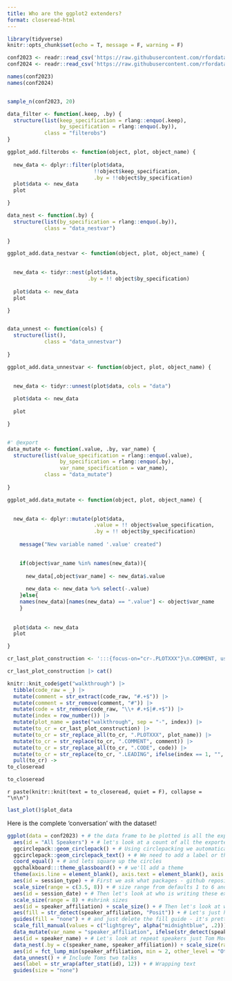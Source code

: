```yaml
---
title: Who are the ggplot2 extenders?
format: closeread-html
---
```



```r
library(tidyverse)
knitr::opts_chunk$set(echo = T, message = F, warning = F)
```



```r
conf2023 <- readr::read_csv('https://raw.githubusercontent.com/rfordatascience/tidytuesday/main/data/2025/2025-01-14/conf2023.csv') |> mutate(year = 2023)
conf2024 <- readr::read_csv('https://raw.githubusercontent.com/rfordatascience/tidytuesday/main/data/2025/2025-01-14/conf2024.csv') |> mutate(year = 2024)

names(conf2023) 
names(conf2024)


sample_n(conf2023, 20)
```

```r
data_filter <- function(.keep, .by) {
  structure(list(keep_specification = rlang::enquo(.keep), 
                 by_specification = rlang::enquo(.by)), 
            class = "filterobs")
}

ggplot_add.filterobs <- function(object, plot, object_name) {
  
  new_data <- dplyr::filter(plot$data, 
                            !!object$keep_specification, 
                            .by = !!object$by_specification)
  plot$data <- new_data
  plot

}

data_nest <- function(.by) {
  structure(list(by_specification = rlang::enquo(.by)),
            class = "data_nestvar")
  
}

ggplot_add.data_nestvar <- function(object, plot, object_name) {

  
  new_data <- tidyr::nest(plot$data, 
                          .by = !! object$by_specification)
    
  plot$data <- new_data
  plot

}


data_unnest <- function(cols) {
  structure(list(),
            class = "data_unnestvar")
  
}

ggplot_add.data_unnestvar <- function(object, plot, object_name) {

  
  new_data <- tidyr::unnest(plot$data, cols = "data")
    
  plot$data <- new_data
  
  plot

}


#' @export
data_mutate <- function(.value, .by, var_name) {
  structure(list(value_specification = rlang::enquo(.value),
                 by_specification = rlang::enquo(.by),
                 var_name_specification = var_name),
            class = "data_mutate")
  
}

ggplot_add.data_mutate <- function(object, plot, object_name) {

  
  new_data <- dplyr::mutate(plot$data, 
                            .value = !! object$value_specification, 
                            .by = !! object$by_specification)
  
    message("New variable named '.value' created")
    

    if(object$var_name %in% names(new_data)){
      
      new_data[,object$var_name] <- new_data$.value
      
      new_data <- new_data %>% select(-.value)
    }else{
    names(new_data)[names(new_data) == ".value"] <- object$var_name
    }
    
    
  plot$data <- new_data
  plot

}

```









```r
cr_last_plot_construction <- ':::{focus-on="cr-.PLOTXXX"}\n.COMMENT, using `.CODE`\n:::\n\n:::{#cr-.PLOTXXX}\n```{r .PLOTXXX}\n.LEADING\n  .CODE\n```\n:::\n'  

cr_last_plot_construction |> cat()
```



```r
knitr::knit_code$get("walkthrough") |>
  tibble(code_raw = _) |>
  mutate(comment = str_extract(code_raw, "#.+$")) |>
  mutate(comment = str_remove(comment, "#")) |>
  mutate(code = str_remove(code_raw, "\\+ #.+$|#.+$")) |>
  mutate(index = row_number()) |>
  mutate(plot_name = paste("walkthrough", sep = "-", index)) |>
  mutate(to_cr = cr_last_plot_construction) |>
  mutate(to_cr = str_replace_all(to_cr, ".PLOTXXX", plot_name)) |>
  mutate(to_cr = str_replace(to_cr, ".COMMENT", comment)) |>
  mutate(to_cr = str_replace_all(to_cr, ".CODE", code)) |>
  mutate(to_cr = str_replace(to_cr, ".LEADING", ifelse(index == 1, "", "last_plot() +"))) |>
  pull(to_cr) -> 
to_closeread

to_closeread
```






:::{.cr-section}

`r paste(knitr::knit(text = to_closeread, quiet = F), collapse = "\n\n")`

:::


```r
last_plot()$plot_data
```

Here is the complete 'conversation' with the dataset!

```r
ggplot(data = conf2023) + # the data frame to be plotted is all the exported functions from the 
  aes(id = "All Speakers") + # let's look at a count of all the exported functions first
  ggcirclepack::geom_circlepack() + # Using circlepacking we automatically have circles size representing the number of observation, i.e. exported functions
  ggcirclepack::geom_circlepack_text() + # We need to add a label or things are hard to interpret
  coord_equal() + # and lets square up the circles
  ggchalkboard:::theme_glassboard() + # we'll add a theme
  theme(axis.line = element_blank(), axis.text = element_blank(), axis.ticks = element_blank()) + # And remove axes 
  aes(id = session_type) + # First we ask what packages - github repository names - are present
  scale_size(range = c(3.5, 8)) + # size range from defaults 1 to 6 and then we can see last category is keynote
  aes(id = session_date) + # Then let's look at who is writing these exported functions
  scale_size(range = 8) + #shrink sizes
  aes(id = speaker_affiliation) + scale_size() + # Then let's look at who is writing these exported functions
  aes(fill = str_detect(speaker_affiliation, "Posit")) + # Let's just highlight some of the diversity in names
  guides(fill = "none") + # and just delete the fill guide - it's pretty obvious what's being highlighted
  scale_fill_manual(values = c("lightgrey", alpha("midnightblue", .2))) + # switch out fill
  data_mutate(var_name = "speaker_affiliation", ifelse(str_detect(speaker_affiliation, "Posit"), "Posit, PBC", speaker_affiliation)) + # consolidating
  aes(id = speaker_name) + # Let's look at repeat speakers just Tom Mock duplicate
  data_nest(.by = c(speaker_name, speaker_affiliation)) + scale_size(range = 1) + # let's nest the data to one speaker-affiliation
  aes(id = fct_lump_min(speaker_affiliation, min = 2, other_level = "Other Affiliation")) + scale_size(range = c(1.25, 6)) + # lump affiliations
  data_unnest() + # Include Toms two talks
  aes(label = str_wrap(after_stat(id), 12)) + # Wrapping text
  guides(size = "none")
```

